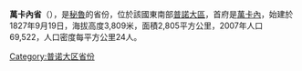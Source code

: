 {{coord|15|12|08|S|69|45|41|W|type:adm2nd_source:itwiki|display=title}}

'''萬卡內省'''（{{lang-es|Provincia de Huancané}}），是[[秘魯|秘魯]]的省份，位於該國東南部[[普諾大區|普諾大區]]，首府是[[萬卡內|萬卡內]]，始建於1827年9月19日，海拔高度3,809米，面積2,805平方公里，2007年人口69,522，人口密度每平方公里24人。

{{秘魯省份|state=collapsed}}
{{秘鲁行政区划小作品}}
[[Category:普诺大区省份|Category:普诺大区省份]]